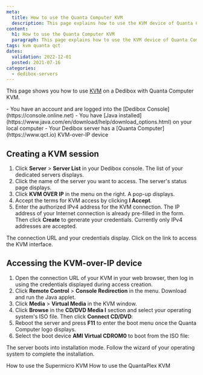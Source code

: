 ```yaml
---
meta:
  title: How to use the Quanta Computer KVM
  description: This page explains how to use the KVM device of Quanta Computer servers
content:
  h1: How to use the Quanta Computer KVM
  paragraph: This page explains how to use the KVM device of Quanta Computer servers
tags: kvm quanta qct 
dates:
  validation: 2022-12-01
  posted: 2021-07-16
categories:
  - dedibox-servers
---
```



This page shows you how to use [KVM](/dedibox/kvm-over-ip/concepts/#kvm-over-ip) on a Dedibox with Quanta Computer KVM.

<Message type="requirement">
  - You have an account and are logged into the [Dedibox Console](https://console.online.net) 
  - You have [Java installed](https://www.java.com/en/download/help/download_options.html) on your local computer
  - Your Dedibox server has a [Quanta Computer](https://www.qct.io) KVM-over-IP device
</Message>

## Creating a KVM session

1. Click **Server** > **Server List** in your Dedibox console. The list of your dedicated servers displays.
2. Click the name of the server you want to access. The server's status page displays.
3. Click **KVM OVER IP** in the menu on the right. A pop-up displays.
    <Lightbox src="scaleway_KVM.webp" alt="" />
4. Accept the terms for KVM access by clicking **I Accept**.
5. Enter the authorized IPv4 address for the KVM connection. The IP address of your Internet connection is already pre-filled in the form. Then click **Create** to generate your credentials.
    <Message type="note">
      Currently only IPv4 addresses are accepted.
    </Message>

The connection URL and your credentials display. Click on the link to access the KVM interface.

## Accessing the KVM-over-IP device 

1. Open the connection URL of your KVM in your web browser, then log in using the credentials displayed during access creation. 
2. Click **Remote Control** > **Console Redirection** in the menu. Download and run the Java applet.
    <Lightbox src="scaleway_qct_console_redir.webp" alt="" />
3. Click **Media** > **Virtual Media** in the KVM window.
    <Lightbox src="scaleway_qct_virtual_media.webp" alt="" />
4. Click **Browse** in the **CD/DVD Media I** section and select your operating system's ISO file. Then click **Connect CD/DVD**:
    <Lightbox src="scaleway_qct_add_vm.webp" alt="" />
5. Reboot the server and press **F11** to enter the boot menu once the Quanta Computer logo displays.
6. Select the boot device **AMI Virtual CDROM0** to boot from the ISO file:
    <Lightbox src="scaleway_qct_boot_device.webp" alt="" />

The server boots into installation mode. Follow the wizard of your operating system to complete the installation. 


<Navigation title="See Also">
  <PreviousButton to="/dedibox/kvm-over-ip/how-to/supermicro/">How to use the Supermicro KVM</PreviousButton>
  <NextButton to="/dedibox/kvm-over-ip/how-to/quantaplex/">How to use the QuantaPlex KVM</NextButton>
</Navigation>